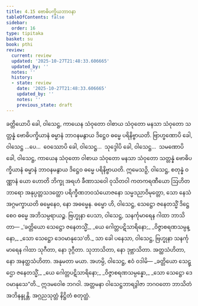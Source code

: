 ```yaml
---
title: 4.15 ဗောဓိပက္ခိယဘာဝနာ
tableOfContents: false
sidebar:
  order: 16
type: tipitaka
basket: su
book: pthi
review:
  current: review
  updated: '2025-10-27T21:48:33.606665'
  updated_by: ''
  notes: ''
  history:
  - state: review
    date: '2025-10-27T21:48:33.606665'
    updated_by: ''
    notes: ''
    previous_state: draft
---
```



<ReviewStatus review={frontmatter.review} showDetails={true} />

<HypothesisAnnotation frontmatter={frontmatter} />

<DynamicBreadcrumb />

<Division number="138" book="pthi" e="ch" v="8" p="80">

<Paragraph number="281" book="pthi">
ခတ္တိယောပိ ခေါ, ဝါသေဋ္ဌ, ကာယေန သံဝုတော ဝါစာယ သံဝုတော မနသာ သံဝုတော သတ္တန္နံ ဗောဓိပက္ခိယာနံ ဓမ္မာနံ ဘာဝနမနွာယ ဒိဋ္ဌေဝ ဓမ္မေ ပရိနိဗ္ဗာယတိ. ဗြာဟ္မဏောပိ ခေါ, ဝါသေဋ္ဌ …ပေ…  ဝေဿောပိ ခေါ, ဝါသေဋ္ဌ…  သုဒ္ဒေါပိ ခေါ, ဝါသေဋ္ဌ…  သမဏောပိ ခေါ, ဝါသေဋ္ဌ, ကာယေန သံဝုတော ဝါစာယ သံဝုတော မနသာ သံဝုတော သတ္တန္နံ ဗောဓိပက္ခိယာနံ ဓမ္မာနံ ဘာဝနမနွာယ ဒိဋ္ဌေဝ ဓမ္မေ ပရိနိဗ္ဗာယတိ.
</Paragraph>

</Division>
<Division number="139" book="pthi" e="ch" v="8" p="80">

<Paragraph number="282" book="pthi">
ဣမေသဉှိ, ဝါသေဋ္ဌ, စတုန္နံ ဝဏ္ဏာနံ ယော ဟောတိ ဘိက္ခု အရဟံ ခီဏာသဝေါ ဝုသိတဝါ ကတကရဏီယော ဩဟိတဘာရော အနုပ္ပတ္တသဒတ္ထော ပရိက္ခီဏဘဝသံယောဇနော သမ္မဒညာဝိမုတ္တော, သော နေသံ အဂ္ဂမက္ခာယတိ ဓမ္မေနေဝ, နော အဓမ္မေန. ဓမ္မော ဟိ, ဝါသေဋ္ဌ, သေဋ္ဌော ဇနေတသ္မိံ ဒိဋ္ဌေ စေဝ ဓမ္မေ အဘိသမ္ပရာယဉ္စ.
</Paragraph>

</Division>
<Division number="140" book="pthi" e="ch" v="8" p="81">

<Paragraph number="283" book="pthi">
ဗြဟ္မုနာ ပေသာ, ဝါသေဋ္ဌ, သနင်္ကုမာရေန ဂါထာ ဘာသိတာ—
</Paragraph>

<Paragraph number="284" type="verses" book="pthi">
_‘ခတ္တိယော သေဋ္ဌော ဇနေတသ္မိံ,_  
_ယေ ဂေါတ္တပဋိသာရိနော;_  
_ဝိဇ္ဇာစရဏသမ္ပန္နော,_  
_သော သေဋ္ဌော ဒေဝမာနုသေ’တိ._  

</Paragraph>

<Paragraph number="285" book="pthi">
သာ ခေါ ပနေသာ, ဝါသေဋ္ဌ, ဗြဟ္မုနာ သနင်္ကုမာရေန ဂါထာ သုဂီတာ, နော ဒုဂ္ဂီတာ. သုဘာသိတာ, နော ဒုဗ္ဘာသိတာ. အတ္ထသံဟိတာ, နော အနတ္ထသံဟိတာ. အနုမတာ မယာ. အဟမ္ပိ, ဝါသေဋ္ဌ, ဧဝံ ဝဒါမိ—
</Paragraph>

<Paragraph number="286" type="verses" book="pthi">
_ခတ္တိယော သေဋ္ဌော ဇနေတသ္မိံ,_  
_ယေ ဂေါတ္တပဋိသာရိနော;_  
_ဝိဇ္ဇာစရဏသမ္ပန္နော,_  
_သော သေဋ္ဌော ဒေဝမာနုသေ”တိ._  

</Paragraph>

<Paragraph number="287" book="pthi">
ဣဒမဝေါစ ဘဂဝါ. အတ္တမနာ ဝါသေဋ္ဌဘာရဒွါဇာ ဘဂဝတော ဘာသိတံ အဘိနန္ဒုန္တိ.

</Paragraph>
</Division>

<Paragraph number="288" type="center" book="pthi">
အဂ္ဂညသုတ္တံ နိဋ္ဌိတံ စတုတ္ထံ.
</Paragraph>